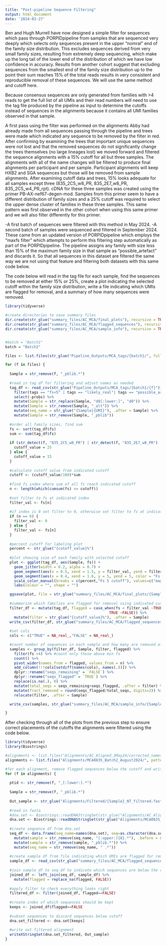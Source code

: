 ```yaml
---
title: "Post-pipeline Sequence Filtering"
output: html_document
date: '2024-03-27'
---
```


Ben and Hugh Murrell have now designed a simple filter for sequences which pass through PORPIDpipeline from samples that are sequenced very deeply which selects only sequences present in the upper "nomral" end of the family size distribution. This excludes sequences derived from very small family sizes, resulting from extremely deep sequencing, which make up the long tail of the lower end of the distribution of which we have low confidence in accuracy. Results from another cohort suggest that excluding sequences from the smallest end of the family size distribution up to the point their sum reaches 15% of the total reads results in very consistent and reproducible removal of these sequences. We will use the same method and cutoff here. 

Because consensus sequences are only generated from families with >4 reads to get the full list of all UMIs and their read numbers will need to use the tag file produced by the pipeline as input to determine the cutoffs instead of sequences in the alignments because it contains all UMI families observed in that sample. 

A first pass using the filter was performed on the alignments Abby had already made from all sequences passing through the pipeline and trees were made which indicated any sequence to be removed by the filter in red. After confirming by examining the trees that important unique sequences were not lost and that the removed sequences do not significantly change the trees themselves (no large lineages lost) we moved forward and filtered the sequence alignments with a 15% cutoff for all but three samples. The alignments with all of the name changes will be filtered to produce final alignments per participant and per sample. Participant alignments will keep HXB2 and SGA sequences but those will be removed from sample alignments. 
After examining cutoff data and trees, 15% looks adequate for all samples except three (835_2C5_w8_PR, 835_2E7_w8_PR, 835_2C5_w4_PR_rpt). cDNA for these three samples was created using the primer PB-AX-nef67-degen-mod. Samples from this primer seem to have a different distribution of family sizes and a 25% cutoff was required to select the upper dense cluster of families in these three samples. This same pattern was first observed in the other cohort when using this same primer and we will also filter differently for this primer. 

-A first batch of sequences were filtered with this method in May 2024. 
-A second batch of samples were sequenced and filtered in September 2024. These came from an updated version of PORPIDpipeline which employs the "maxfs filter" which attempts to perform this filtering step automatically as part of the PORPIDpipeline. The pipeline assigns any family with size less than 15% of the maximum family size in that sample as "possible_artefact" and discards it. So that all sequences in this dataset are filtered the same way we are not using that feature and filtering both datasets with this same code below. 

The code below will read in the tag file for each sample, find the sequences to be removed at either 15% or 25%, create a plot indicating the selected cutoff within the family size distribution, write a file indicating which UMIs are flagged for removal, and a summary of how many sequences were removed.

```r
library(tidyverse)

#create directories to save summary files
dir.create(str_glue("summary_files/AC_MCA/final_plots"), recursive = TRUE, showWarnings = FALSE)
dir.create(str_glue("summary_files/AC_MCA/flagged_sequences"), recursive = TRUE, showWarnings = FALSE)
dir.create(str_glue("summary_files/AC_MCA/sample_info"), recursive = TRUE, showWarnings = FALSE)


#batch = "Batch1"
batch = "Batch2"

files <- list.files(str_glue("Pipeline_Outputs/MCA_tags/{batch}/", full.names = TRUE, pattern = ".csv")) 

for (f in files) {
  
  Sample = str_remove(f, "_pblib.*")
  
  #read in tag df for filtering and adjust names as needed
  tag_df <- read_csv(str_glue("Pipeline_Outputs/MCA_tags/{batch}/{f}")) %>%
    filter(tags == "fs<5" | tags == "likely_real"| tags == "possible_artefact") %>%
    select(-probs) %>%
    mutate(Sample = str_replace(Sample, "d0[:lower:]", "d0")) %>%
    mutate(Sample = str_remove(Sample, "_alt")) %>%
    mutate(seq_name = str_glue("{Sample}{UMI}"), .after = Sample) %>%
    mutate(Sample = str_remove(Sample, "_pblib"))
  
  #order all family sizes, find sum
  fs <- sort(tag_df$fs)
  sum <- sum(tag_df$fs)
  
  if (str_detect(f, "835_2C5_w8_PR") | str_detect(f, "835_2E7_w8_PR") | str_detect(f, "835_2C5_w4_PR_rpt")) {
    cutoff_value = 25
  } else {
    cutoff_value = 15
  }
   
  #calculate cutoff value from indicated cutoff
  cutoff <- (cutoff_value/100)*sum
  
  #find fs index where sum of all fs reach indicated cutoff 
  n <- length(which(cumsum(fs) <= cutoff))
  
  #set filter to fs at indicated index
  filter_val <- fs[n]
  
  #if index is 0 set filter to 0, otherwise set filter to fs at indicated index
  if (n == 0) {
    filter_val <- 0
  } else {
    filter_val <- fs[n]
  }
  
  #percent cutoff for labeling plot
  percent <- str_glue("{cutoff_value}%")
  
  #plot showing size of each family with selected cutoff
  plot <- ggplot(tag_df, aes(Sample, fs)) +
    geom_jitter(width = 0.2, alpha = 0.7) +
    geom_segment(aes(x = 0.5, xend = 1.5, y = filter_val, yend = filter_val, color = percent), linetype = "solid") +
    geom_segment(aes(x = 0.4, xend = 1.6, y = 5, yend = 5, color = "Fs 5 cutoff"), linetype = "dashed") +
    scale_color_manual(breaks = c(percent,"Fs 5 cutoff"), values=c("magenta3", "black")) +
    labs(colour = "", shape = "")

  ggsave(plot, file = str_glue("summary_files/AC_MCA/final_plots/{Sample}_final_read_cutoff.png")) 
  
  #summarize which families are flagged for removal using indicated cutoff
  filter_df <- mutate(tag_df, flagged = case_when(fs < filter_val ~TRUE,
                                               TRUE ~FALSE)) %>%
    mutate(filter = str_glue("{cutoff_value}%"), .after = Sample)
  write_csv(filter_df, str_glue("summary_files/AC_MCA/flagged_sequences/{Sample}_flagged.csv"))
  
  #set cols
  cols <- c("TRUE" = NA_real_,"FALSE" = NA_real_)

  #count number of sequences in each sample and how many are removed after sequencing
  samples <- group_by(filter_df, Sample, filter, flagged) %>%
    filter(fs >4) %>% #count only those above min fs
    count() %>%
    pivot_wider(names_from = flagged, values_from = n) %>%
    add_column(!!!cols[setdiff(names(cols), names(.))]) %>%
    dplyr::rename("seqs_remaining" = `FALSE`) %>%
    dplyr::rename("seqs_flagged" = `TRUE`) %>%
    replace(is.na(.), 0) %>%
    mutate(total_seqs = seqs_remaining+seqs_flagged, .after = filter) %>%
    mutate(fract_removed = round(seqs_flagged/total_seqs, digits=2)) %>%
    relocate(filter, .after = Sample)

  write_csv(samples, str_glue("summary_files/AC_MCA/sample_info/{Sample}_sample_counts.csv"))

}

```

After checking through all of the plots from the previous step to ensure correct placements of the cutoffs the alignments were filtered using the code below. 

```r
library(tidyverse)
library(Biostrings)

#alignments <- list.files("Alignments/AC_Aligned_3May24/corrected_names/individual_files/", pattern = ".fas")
alignments <- list.files("Alignments/MCA0835_Batch2_August2024/", pattern = ".fas")

#for each alignment, remove flagged sequences below the cutoff and write out filtered alignment
for (f in alignments) {
    
  ptid <- str_remove(f, "_[:lower:].*")
  
  Sample = str_remove(f, "_pblib.*")
  
  Out_sample <- str_glue("Alignments/Filtered/{Sample}_NT_filtered.fasta")
  
  #read in fasta
  #dna.set <- Biostrings::readDNAStringSet(str_glue("Alignments/AC_Aligned_3May24/corrected_names/individual_files/{f}"),"fasta")
  dna.set <- Biostrings::readDNAStringSet(str_glue("Alignments/MCA0835_Batch2_August2024/{f}"),"fasta")
  
  #create sequence df from dna.set
  seq_df <- data.frame(seq_name=names(dna.set), seq=as.character(dna.set)) %>%
    mutate(sample = str_remove(seq_name, "[:upper:]{8}.*"), .before = seq_name) %>%
    mutate(sample = str_remove(sample, "_pblib.*")) %>%
    mutate(seq_name = str_remove(seq_name, " .*"))
  
  #create sample df from file indicating which UMIs are flagged for removal
  sample_df <- read_csv(str_glue("summary_files/AC_MCA/flagged_sequences/{Sample}_flagged.csv"))
  
  #join sample_df to seq_df to indicate which sequences are below the cutoff
  joined_df <- left_join(seq_df, sample_df) %>%
    mutate(flagged = replace_na(flagged, FALSE))
  
  #apply filter to check everything looks right
  filtered_df <- filter(joined_df, flagged==FALSE)
  
  #create index of which sequences should be kept
  keeps <- joined_df$flagged==FALSE
  
  #subset sequences to discard sequences below cutoff
  dna.set_filtered <- dna.set[keeps]
  
  #write out filtered alignment
  writeXStringSet(dna.set_filtered, Out_sample)
}


```


